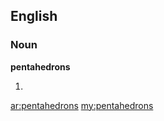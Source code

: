 ==English==

===Noun===
'''pentahedrons'''

# {{plural of|[[pentahedron]]}}

[[ar:pentahedrons]]
[[my:pentahedrons]]